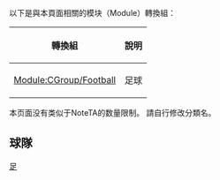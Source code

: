 {{CGroupH|name=葡超|desc=-{zh-hk:葡萄牙超級足球聯賽;zh-tw:葡萄牙足球超級聯賽;zh-cn:葡萄牙足球超级联赛;}-}}<noinclude>[[Category:體育公共轉換組模板|足{{SUBPAGENAME}}]]

以下是與本頁面相關的模块（Module）轉換組：
{| class="wikitable"
! 轉換組 || 說明
|-
| [[Module:CGroup/Football]] || 足球
|}

本页面没有类似于NoteTA的数量限制。
請自行修改分類名。

</noinclude>
{{CItem|original=Primeira Liga|zh-hans:葡萄牙足球超级联赛;zh-hk:葡萄牙超級足球聯賽;zh-tw:葡萄牙足球超級聯賽;}}
<noinclude>
== 球隊 ==
</noinclude>
{{CItem|original=Belenense|zh-hans:贝伦人; zh-hk:比蘭倫斯; zh-tw:貝倫人;}}
{{CItem|original=Benfica (Sport Lisboa e Benfica)|zh-hans:本菲卡;zh-hk:賓菲加;zh-tw:本菲卡;}}
{{CItem|original=Boavista|zh-hans:博阿维什塔;zh-hk:博維斯塔;zh-tw:博阿維斯塔;}}
{{CItem|original=Estoril (Grupo Desportivo Estoril Praia)|zh:埃斯托里爾; zh-hans:埃什托里尔; zh-hk:艾斯杜尼; zh-mo:伊斯托里爾;}}
{{CItem|original=Farense|zh-hans:法鲁人;zh-hk:法倫斯;}}
{{CItem|original=Ferreira|zh-hans:费雷拉; zh-hk:費利拿; zh-tw:費雷拉;}}
{{CItem|original=Gil Vicente|zh-hans:吉尔维森特; zh-tw:吉爾維森特; zh-hk:基維辛迪;}}
{{CItem|original=Guimaraes|zh-hans:吉马良斯; zh-hant:吉馬良斯; zh-hk:甘馬雷斯;}}
{{CItem|original=Moreirense|zh-hans:莫雷伦斯; zh-hk:摩里倫斯; zh-tw:莫雷倫斯;}}
{{CItem|original=Olhanense (Sporting Clube Olhanense)|zh-hans:奥良人;zh-hk:奧漢倫斯;}}
{{CItem|original=Penafiel|zh-hans:佩纳菲尔; zh-hk:彭拿費爾; zh-tw:佩納菲爾;}}
{{CItem|original=Portimonense|zh-hans:波蒂莫嫩塞;zh-hk:樸迪莫倫斯;zh-tw:波蒂莫嫩塞;}}
{{CItem|original=Porto (Futebol Clube do Porto)|zh-cn:波尔图;zh-hk:波圖;zh-mo:波爾圖;zh-tw:波爾圖;}}
{{CItem|original=Sporting CP|zh-hans:葡萄牙体育;zh-hk:士砵亭;zh-tw:體育CP;}}
{{CItem|original=Setúbal (Vitória de Setúbal, Vitória Futebol Clube)|zh-hans:塞图巴尔; zh-hk:塞圖巴爾;}}
{{CItem|original=Tondela|zh-cn:通德拉; zh-tw:通德拉; zh-hk:唐迪拉}}
{{CGroupF}}